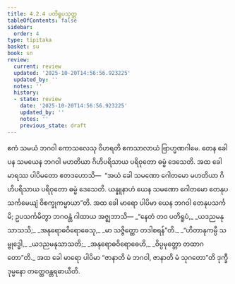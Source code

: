 ```yaml
---
title: 4.2.4 ပတိရူပသုတ္တ
tableOfContents: false
sidebar:
  order: 4
type: tipitaka
basket: su
book: sn
review:
  current: review
  updated: '2025-10-20T14:56:56.923225'
  updated_by: ''
  notes: ''
  history:
  - state: review
    date: '2025-10-20T14:56:56.923225'
    updated_by: ''
    notes: ''
    previous_state: draft
---
```



<DynamicBreadcrumb />


<ReviewStatus review={frontmatter.review} showDetails={true} />

<HypothesisAnnotation frontmatter={frontmatter} />

<Division number="150" book="sn" e="ch" v="18" p="301">

<Paragraph number="838" book="sn">
ဧကံ သမယံ ဘဂဝါ ကောသလေသု ဝိဟရတိ ဧကသာလာယံ ဗြာဟ္မဏဂါမေ. တေန ခေါ ပန သမယေန ဘဂဝါ မဟတိယာ ဂိဟိပရိသာယ ပရိဝုတော ဓမ္မံ ဒေသေတိ.
</Paragraph>

<Paragraph number="839" book="sn">
အထ ခေါ မာရဿ ပါပိမတော ဧတဒဟောသိ—  “အယံ ခေါ သမဏော ဂေါတမော မဟတိယာ ဂိဟိပရိသာယ ပရိဝုတော ဓမ္မံ ဒေသေတိ. ယန္နူနာဟံ ယေန သမဏော ဂေါတမော တေနုပသင်္ကမေယျံ ဝိစက္ခုကမ္မာယာ”တိ. အထ ခေါ မာရော ပါပိမာ ယေန ဘဂဝါ တေနုပသင်္ကမိ; ဥပသင်္ကမိတွာ ဘဂဝန္တံ ဂါထာယ အဇ္ဈဘာသိ—
</Paragraph>

<Paragraph number="840" type="verses" book="sn">
_“နေတံ တဝ ပတိရူပံ,_  
_ယဒညမနုသာသသိ;_  
_အနုရောဓဝိရောဓေသု,_  
_မာ သဇ္ဇိတ္ထော တဒါစရန်”တိ._  

</Paragraph>

<Paragraph number="841" type="verses" book="sn">
_“ဟိတာနုကမ္ပီ သမ္ဗုဒ္ဓေါ,_  
_ယဒညမနုသာသတိ;_  
_အနုရောဓဝိရောဓေဟိ,_  
_ဝိပ္ပမုတ္တော တထာဂတော”တိ._  

</Paragraph>

<Paragraph number="842" book="sn">
အထ ခေါ မာရော ပါပိမာ “ဇာနာတိ မံ ဘဂဝါ, ဇာနာတိ မံ သုဂတော”တိ ဒုက္ခီ ဒုမ္မနော တတ္ထေဝန္တရဓာယီတိ.
</Paragraph>
</Division>